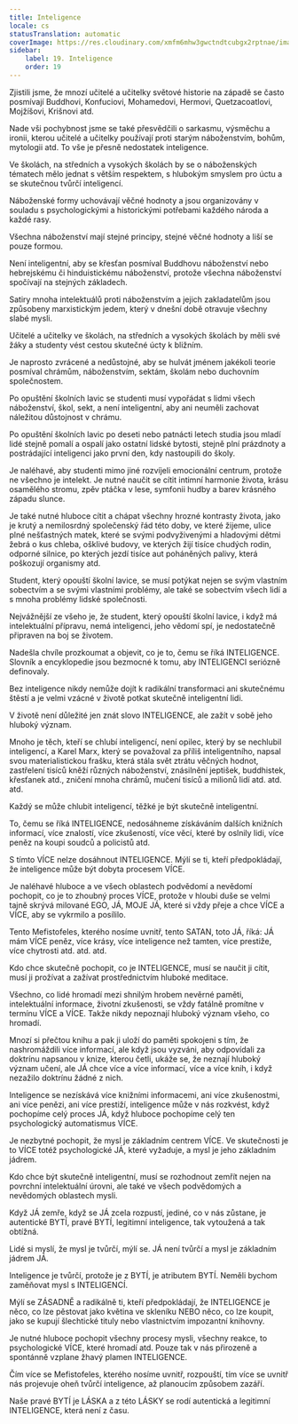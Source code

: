 ```yaml
---
title: Inteligence
locale: cs
statusTranslation: automatic
coverImage: https://res.cloudinary.com/xmfm6mhw3gwctndtcubgx2rptnae/image/upload/v1740337243/small_cover_educacion_fundamental_a051170f1c.webp
sidebar:
    label: 19. Inteligence
    order: 19
---
```

Zjistili jsme, že mnozí učitelé a učitelky světové historie na západě se často posmívají Buddhovi, Konfuciovi, Mohamedovi, Hermovi, Quetzacoatlovi, Mojžíšovi, Krišnovi atd.

Nade vši pochybnost jsme se také přesvědčili o sarkasmu, výsměchu a ironii, kterou učitelé a učitelky používají proti starým náboženstvím, bohům, mytologii atd. To vše je přesně nedostatek inteligence.

Ve školách, na středních a vysokých školách by se o náboženských tématech mělo jednat s větším respektem, s hlubokým smyslem pro úctu a se skutečnou tvůrčí inteligencí.

Náboženské formy uchovávají věčné hodnoty a jsou organizovány v souladu s psychologickými a historickými potřebami každého národa a každé rasy.

Všechna náboženství mají stejné principy, stejné věčné hodnoty a liší se pouze formou.

Není inteligentní, aby se křesťan posmíval Buddhovu náboženství nebo hebrejskému či hinduistickému náboženství, protože všechna náboženství spočívají na stejných základech.

Satiry mnoha intelektuálů proti náboženstvím a jejich zakladatelům jsou způsobeny marxistickým jedem, který v dnešní době otravuje všechny slabé mysli.

Učitelé a učitelky ve školách, na středních a vysokých školách by měli své žáky a studenty vést cestou skutečné úcty k bližním.

Je naprosto zvrácené a nedůstojné, aby se hulvát jménem jakékoli teorie posmíval chrámům, náboženstvím, sektám, školám nebo duchovním společnostem.

Po opuštění školních lavic se studenti musí vypořádat s lidmi všech náboženství, škol, sekt, a není inteligentní, aby ani neuměli zachovat náležitou důstojnost v chrámu.

Po opuštění školních lavic po deseti nebo patnácti letech studia jsou mladí lidé stejně pomalí a ospalí jako ostatní lidské bytosti, stejně plní prázdnoty a postrádající inteligenci jako první den, kdy nastoupili do školy.

Je naléhavé, aby studenti mimo jiné rozvíjeli emocionální centrum, protože ne všechno je intelekt. Je nutné naučit se cítit intimní harmonie života, krásu osamělého stromu, zpěv ptáčka v lese, symfonii hudby a barev krásného západu slunce.

Je také nutné hluboce cítit a chápat všechny hrozné kontrasty života, jako je krutý a nemilosrdný společenský řád této doby, ve které žijeme, ulice plné nešťastných matek, které se svými podvyživenými a hladovými dětmi žebrá o kus chleba, ošklivé budovy, ve kterých žijí tisíce chudých rodin, odporné silnice, po kterých jezdí tisíce aut poháněných palivy, která poškozují organismy atd.

Student, který opouští školní lavice, se musí potýkat nejen se svým vlastním sobectvím a se svými vlastními problémy, ale také se sobectvím všech lidí a s mnoha problémy lidské společnosti.

Nejvážnější ze všeho je, že student, který opouští školní lavice, i když má intelektuální přípravu, nemá inteligenci, jeho vědomí spí, je nedostatečně připraven na boj se životem.

Nadešla chvíle prozkoumat a objevit, co je to, čemu se říká INTELIGENCE. Slovník a encyklopedie jsou bezmocné k tomu, aby INTELIGENCI seriózně definovaly.

Bez inteligence nikdy nemůže dojít k radikální transformaci ani skutečnému štěstí a je velmi vzácné v životě potkat skutečně inteligentní lidi.

V životě není důležité jen znát slovo INTELIGENCE, ale zažít v sobě jeho hluboký význam.

Mnoho je těch, kteří se chlubí inteligencí, není opilec, který by se nechlubil inteligencí, a Karel Marx, který se považoval za příliš inteligentního, napsal svou materialistickou frašku, která stála svět ztrátu věčných hodnot, zastřelení tisíců kněží různých náboženství, znásilnění jeptišek, buddhistek, křesťanek atd., zničení mnoha chrámů, mučení tisíců a milionů lidí atd. atd. atd.

Každý se může chlubit inteligencí, těžké je být skutečně inteligentní.

To, čemu se říká INTELIGENCE, nedosáhneme získáváním dalších knižních informací, více znalostí, více zkušeností, více věcí, které by oslnily lidi, více peněz na koupi soudců a policistů atd.

S tímto VÍCE nelze dosáhnout INTELIGENCE. Mýlí se ti, kteří předpokládají, že inteligence může být dobyta procesem VÍCE.

Je naléhavé hluboce a ve všech oblastech podvědomí a nevědomí pochopit, co je to zhoubný proces VÍCE, protože v hloubi duše se velmi tajně skrývá milované EGO, JÁ, MOJE JÁ, které si vždy přeje a chce VÍCE a VÍCE, aby se vykrmilo a posílilo.

Tento Mefistofeles, kterého nosíme uvnitř, tento SATAN, toto JÁ, říká: JÁ mám VÍCE peněz, více krásy, více inteligence než tamten, více prestiže, více chytrosti atd. atd. atd.

Kdo chce skutečně pochopit, co je INTELIGENCE, musí se naučit ji cítit, musí ji prožívat a zažívat prostřednictvím hluboké meditace.

Všechno, co lidé hromadí mezi shnilým hrobem nevěrné paměti, intelektuální informace, životní zkušenosti, se vždy fatálně promítne v termínu VÍCE a VÍCE. Takže nikdy nepoznají hluboký význam všeho, co hromadí.

Mnozí si přečtou knihu a pak ji uloží do paměti spokojeni s tím, že nashromáždili více informací, ale když jsou vyzváni, aby odpovídali za doktrínu napsanou v knize, kterou četli, ukáže se, že neznají hluboký význam učení, ale JÁ chce více a více informací, více a více knih, i když nezažilo doktrínu žádné z nich.

Inteligence se nezískává více knižními informacemi, ani více zkušenostmi, ani více penězi, ani více prestiží, inteligence může v nás rozkvést, když pochopíme celý proces JÁ, když hluboce pochopíme celý ten psychologický automatismus VÍCE.

Je nezbytné pochopit, že mysl je základním centrem VÍCE. Ve skutečnosti je to VÍCE totéž psychologické JÁ, které vyžaduje, a mysl je jeho základním jádrem.

Kdo chce být skutečně inteligentní, musí se rozhodnout zemřít nejen na povrchní intelektuální úrovni, ale také ve všech podvědomých a nevědomých oblastech mysli.

Když JÁ zemře, když se JÁ zcela rozpustí, jediné, co v nás zůstane, je autentické BYTÍ, pravé BYTÍ, legitimní inteligence, tak vytoužená a tak obtížná.

Lidé si myslí, že mysl je tvůrčí, mýlí se. JÁ není tvůrčí a mysl je základním jádrem JÁ.

Inteligence je tvůrčí, protože je z BYTÍ, je atributem BYTÍ. Neměli bychom zaměňovat mysl s INTELIGENCÍ.

Mýlí se ZÁSADNĚ a radikálně ti, kteří předpokládají, že INTELIGENCE je něco, co lze pěstovat jako květina ve skleníku NEBO něco, co lze koupit, jako se kupují šlechtické tituly nebo vlastnictvím impozantní knihovny.

Je nutné hluboce pochopit všechny procesy mysli, všechny reakce, to psychologické VÍCE, které hromadí atd. Pouze tak v nás přirozeně a spontánně vzplane žhavý plamen INTELIGENCE.

Čím více se Mefistofeles, kterého nosíme uvnitř, rozpouští, tím více se uvnitř nás projevuje oheň tvůrčí inteligence, až planoucím způsobem zazáří.

Naše pravé BYTÍ je LÁSKA a z této LÁSKY se rodí autentická a legitimní INTELIGENCE, která není z času.

